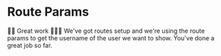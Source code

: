# Route Params

<EpicVideo url="https://www.epicweb.dev/workshops/full-stack-foundations/routing/adding-dynamic-parameter-support/solution" />

👨‍💼 Great work 👏👏👏 We've got routes setup and we're using the route params to
get the username of the user we want to show. You've done a great job so far.
